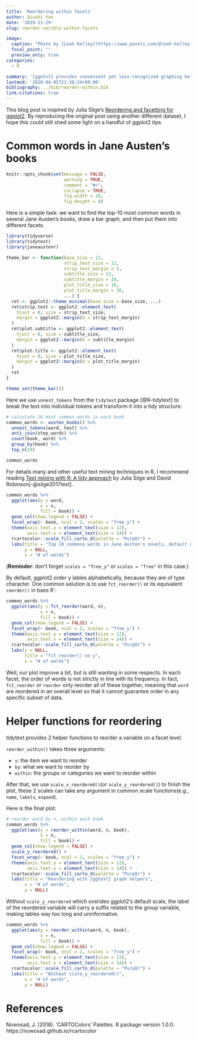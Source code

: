 ```yaml
---
title: 'Reordering within facets'
author: Qiushi Yan
date: '2019-11-29'
slug: reorder-varible-within-facets

image:
  caption: "Photo by [Leah Kelley](https://www.pexels.com/@leah-kelley-50725)"
  focal_point: ""
  preview_only: true
categories:
  - R

summary: '{ggetxt} provides convenient yet less-recognized graphing helpers to reorder an x or y axis within facets.'
lastmod: '2020-04-05T21:38:24+08:00'
bibliography: ../bib/reorder-within.bib
link-citations: true
---
```


This blog post is inspired by Julia Silge's [
Reordering and facetting for ggplot2
](https://juliasilge.com/blog/reorder-within/). By reproducing the original post using another different dataset, I hope this could still shed some light on a handful of ggplot2 tips.   



# Common words in Jane Austen's books  

```r
knitr::opts_chunk$set(message = FALSE, 
                      warning = TRUE, 
                      comment = "#>", 
                      collapse = TRUE,
                      fig.width = 10,
                      fig.height = 8)
```

Here is a simple task: we want to find the top-10 most common words in several Jane Austen's books, draw a bar graph, and then put them into different facets.  

```r
library(tidyverse)
library(tidytext)
library(janeaustenr)
```

```r
theme_bar <- function(base_size = 11,
                      strip_text_size = 12,
                      strip_text_margin = 5,
                      subtitle_size = 13,
                      subtitle_margin = 10,
                      plot_title_size = 16,
                      plot_title_margin = 10,
                      ...) {
  ret <- ggplot2::theme_minimal(base_size = base_size, ...)
  ret$strip.text <- ggplot2::element_text(
    hjust = 0, size = strip_text_size,
    margin = ggplot2::margin(b = strip_text_margin)
  )
  ret$plot.subtitle <- ggplot2::element_text(
    hjust = 0, size = subtitle_size,
    margin = ggplot2::margin(b = subtitle_margin)
  )
  ret$plot.title <- ggplot2::element_text(
    hjust = 0, size = plot_title_size,
    margin = ggplot2::margin(b = plot_title_margin)
  )
  ret
}

theme_set(theme_bar())
```



Here we use `unnest_tokens` from the `tidytext` package [@R-tidytext] to break the text into individual tokens and transform it into a tidy structure:  

```r
# calculate 10 most common words in each book
common_words <- austen_books() %>%
  unnest_tokens(word, text) %>% 
  anti_join(stop_words) %>% 
  count(book, word) %>% 
  group_by(book) %>% 
  top_n(10)

common_words
```

For details many and other useful text mining techniques in R, I recommend reading [Text mining with R: A tidy approach](Text Mining with R: A tidy approach) by Julia Silge and David Robinson[-@silge2017text].  

```r
common_words %>% 
  ggplot(aes(y = word, 
             x = n, 
             fill = book)) +
  geom_col(show.legend = FALSE) + 
  facet_wrap(~ book, ncol = 2, scales = "free_y") + 
  theme(axis.text.y = element_text(size = 12),
        axis.text.x = element_text(size = 14)) +
  rcartocolor::scale_fill_carto_d(palette = "PurpOr") + 
  labs(title = "Top 10 commono words in Jane Austen's novels, default ordering",
       y = NULL,
       x = "# of words")
```
(**Reminder**: don't forget `scales = "free_y"` or `scales = "free"` in this case.)

By default, ggplot2 order y lables alphabetically, because they are of type character.  One common solution is to use `fct_reorder()` or its equivalent `reorder()` in baes R`:  

```r
common_words %>% 
  ggplot(aes(y = fct_reorder(word, n), 
             x = n, 
             fill = book)) +
  geom_col(show.legend = FALSE) +
  facet_wrap(~ book, ncol = 2, scales = "free_y") + 
  theme(axis.text.y = element_text(size = 12),
        axis.text.x = element_text(size = 14)) +
  rcartocolor::scale_fill_carto_d(palette = "PurpOr") + 
  labs(y = NULL,
       title = "fct_reorder() on y",
       x = "# of words")
```

Well, our plot improve a bit, but is still wanting in some respects. In each facet, the order of words is not strictly in line with its frequency. In fact, `fct_reorder` or `reorder` only reorder all of these together, meaning that `word` are reordered in an overall level so that it cannot guarantee order in any specific subset of data.  

# Helper functions for reordering  

tidytext provides 2 helper functions to reorder a variable on a facet level.

`reorder_within()` takes three arguments:

- `x`: the item we want to reorder  
- `by`: what we want to reorder by  
- `within`: the groups or categories we want to reorder within  

After that, we use `scale_x_reordered()`(or `scale_y_reordered()`) to finish the plot, these 2 scales can take any argument in common scale functions(e.g., `name`, `labels`, `expand`).

Here is the final plot:  
```r
# reorder word by n, within each book
common_words %>% 
  ggplot(aes(y = reorder_within(word, n, book), 
             x = n, 
             fill = book)) +
  geom_col(show.legend = FALSE) + 
  scale_y_reordered() + 
  facet_wrap(~ book, ncol = 2, scales = "free_y") + 
  theme(axis.text.y = element_text(size = 12),
        axis.text.x = element_text(size = 14)) +
  rcartocolor::scale_fill_carto_d(palette = "PurpOr") +
  labs(title = "Reordering with {ggtext} graph helpers",
       x = "# of words",
       y = NULL)
```



Without `scale_y_reordered` which overides ggplot2's default scale, the label of the reordered variable will carry a suffix related to the group variable, making lables way too long and uninformative. 



```r
common_words %>% 
  ggplot(aes(y = reorder_within(word, n, book), 
             x = n, 
             fill = book)) +
  geom_col(show.legend = FALSE) + 
  facet_wrap(~ book, ncol = 2, scales = "free_y") + 
  theme(axis.text.y = element_text(size = 12),
        axis.text.x = element_text(size = 14)) +
  rcartocolor::scale_fill_carto_d(palette = "PurpOr") +
  labs(title = "Without scale_y_reordered()",
       x = "# of words",
       y = NULL)
```




# References  

Nowosad, J. (2018). 'CARTOColors' Palettes. R package version 1.0.0. https://nowosad.github.io/rcartocolor